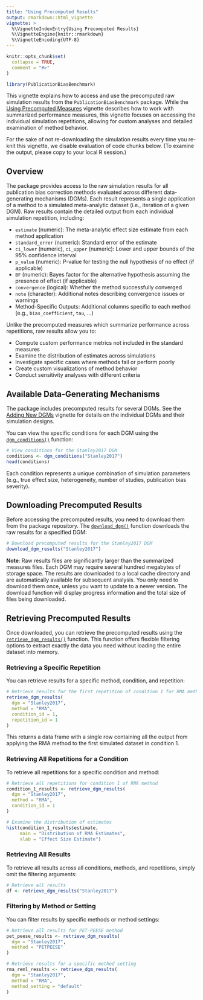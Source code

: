 ```yaml
---
title: "Using Precomputed Results"
output: rmarkdown::html_vignette
vignette: >
  %\VignetteIndexEntry{Using Precomputed Results}
  %\VignetteEngine{knitr::rmarkdown}
  %\VignetteEncoding{UTF-8}
---
```


```r
knitr::opts_chunk$set(
  collapse = TRUE,
  comment = "#>"
)
```

```r
library(PublicationBiasBenchmark)
```

This vignette explains how to access and use the precomputed raw simulation results from the `PublicationBiasBenchmark` package. 
While the [Using Precomputed Measures](Using_Precomputed_Measures.html) vignette describes how to work with summarized performance measures, 
this vignette focuses on accessing the individual simulation repetitions, allowing for custom analyses and detailed examination of method behavior.

For the sake of not re-downloading the simulation results every time you re-knit this vignette, we disable evaluation of code chunks below. 
(To examine the output, please copy to your local R session.)

## Overview

The package provides access to the raw simulation results for all publication bias correction methods evaluated across different data-generating mechanisms (DGMs). 
Each result represents a single application of a method to a simulated meta-analytic dataset (i.e., iteration of a given DGM).
Raw results contain the detailed output from each individual simulation repetition, including:

- `estimate` (numeric): The meta-analytic effect size estimate from each method application
- `standard_error` (numeric): Standard error of the estimate
- `ci_lower` (numeric), `ci_upper` (numeric): Lower and upper bounds of the 95% confidence interval
- `p_value` (numeric): P-value for testing the null hypothesis of no effect  (if applicable)
- `BF` (numeric): Bayes factor for the alternative hypothesis assuming the presence of effect (if applicable)
- `convergence` (logical): Whether the method successfully converged
- `note` (character): Additional notes describing convergence issues or warnings
- Method-Specific Outputs: Additional columns specific to each method (e.g., `bias_coefficient`, `tau`, ...)

Unlike the precomputed measures which summarize performance across repetitions, raw results allow you to:

 - Compute custom performance metrics not included in the standard measures
 - Examine the distribution of estimates across simulations
 - Investigate specific cases where methods fail or perform poorly
 - Create custom visualizations of method behavior
 - Conduct sensitivity analyses with different criteria

## Available Data-Generating Mechanisms

The package includes precomputed results for several DGMs. See the [Adding New DGMs](Adding_New_DGMs.html) vignette for details on the individual DGMs and their simulation designs.

You can view the specific conditions for each DGM using the [`dgm_conditions()`](../reference/dgm_conditions.html) function:

```r
# View conditions for the Stanley2017 DGM
conditions <- dgm_conditions("Stanley2017")
head(conditions)
```

Each condition represents a unique combination of simulation parameters (e.g., true effect size, heterogeneity, number of studies, publication bias severity).

## Downloading Precomputed Results

Before accessing the precomputed results, you need to download them from the package repository. The [`download_dgm()`](../reference/download_dgm.html) function downloads the raw results for a specified DGM:

```r
# Download precomputed results for the Stanley2017 DGM
download_dgm_results("Stanley2017")
```

**Note**: Raw results files are significantly larger than the summarized measures files. Each DGM may require several hundred megabytes of storage space. 
The results are downloaded to a local cache directory and are automatically available for subsequent analysis.
You only need to download them once, unless you want to update to a newer version.
The download function will display progress information and the total size of files being downloaded. 

## Retrieving Precomputed Results

Once downloaded, you can retrieve the precomputed results using the [`retrieve_dgm_results()`](../reference/retrieve_dgm_results.html) function. 
This function offers flexible filtering options to extract exactly the data you need without loading the entire dataset into memory.

### Retrieving a Specific Repetition

You can retrieve results for a specific method, condition, and repetition:

```r
# Retrieve results for the first repetition of condition 1 for RMA method
retrieve_dgm_results(
  dgm = "Stanley2017",
  method = "RMA",
  condition_id = 1,
  repetition_id = 1
)
```

This returns a data frame with a single row containing all the output from applying the RMA method to the first simulated dataset in condition 1.

### Retrieving All Repetitions for a Condition

To retrieve all repetitions for a specific condition and method:

```r
# Retrieve all repetitions for condition 1 of RMA method
condition_1_results <- retrieve_dgm_results(
  dgm = "Stanley2017",
  method = "RMA",
  condition_id = 1
)

# Examine the distribution of estimates
hist(condition_1_results$estimate, 
     main = "Distribution of RMA Estimates",
     xlab = "Effect Size Estimate")
```

### Retrieving All Results

To retrieve all results across all conditions, methods, and repetitions, simply omit the filtering arguments:

```r
# Retrieve all results
df <- retrieve_dgm_results("Stanley2017")
```

### Filtering by Method or Setting

You can filter results by specific methods or method settings:

```r
# Retrieve all results for PET-PEESE method
pet_peese_results <- retrieve_dgm_results(
  dgm = "Stanley2017",
  method = "PETPEESE"
)

# Retrieve results for a specific method setting
rma_reml_results <- retrieve_dgm_results(
  dgm = "Stanley2017",
  method = "RMA",
  method_setting = "default"
)
```
